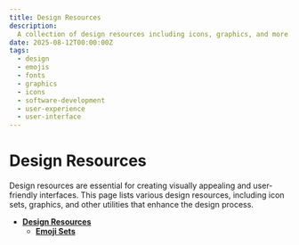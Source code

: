 ```yaml
---
title: Design Resources
description:
  A collection of design resources including icons, graphics, and more.
date: 2025-08-12T00:00:00Z
tags:
  - design
  - emojis
  - fonts
  - graphics
  - icons
  - software-development
  - user-experience
  - user-interface
---
```



<div className="center-image-and-caption">

<ArtistPalette width={IconExtraLarge.width} height={IconExtraLarge.height} />

</div>

# Design Resources

Design resources are essential for creating visually appealing and user-friendly
interfaces. This page lists various design resources, including icon sets,
graphics, and other utilities that enhance the design process.

- [**Design Resources**](/wonders/design-resources/)
  - [**Emoji Sets**](/wonders/design-resources/emoji-sets/)
